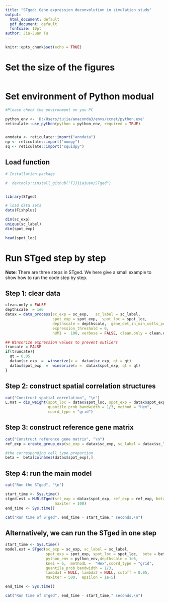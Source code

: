 ```yaml
---
title: "STged: Gene expression deconvolution in simulation study"
output:
  html_document: default
  pdf_document: default
  fontsize: 10pt
author: Jia-Juan Tu
---
```



```r

knitr::opts_chunk$set(echo = TRUE)

```

#  Set the size of the figures
```r

```

# Set environment of Python modual
```r
#Please check the environment on you PC

python_env <- 'D:/Users/tujia/anaconda3/envs/ccnet/python.exe'
reticulate::use_python(python = python_env, required = TRUE)


anndata <- reticulate::import("anndata")
np <- reticulate::import("numpy")
sq <- reticulate::import("squidpy")

```

## Load function
```r

# Installation package

#  devtools::install_github("TJJjiajuan/STged")


library(STged)

# load data sets
data(Fishplus)

dim(sc_exp)
unique(sc_label)
dim(spot_exp)

head(spot_loc)

```



# Run STged step by step
**Note**: There are three steps in STged. We here give a small example to show how to run the code step by step.

## Step 1: clear data
```r

clean.only = FALSE
depthscale  = 1e6
datax = data_process(sc_exp = sc_exp,   sc_label = sc_label, 
                     spot_exp = spot_exp,  spot_loc = spot_loc,
                     depthscale = depthscale,  gene_det_in_min_cells_per = 0.01, 
                     expression_threshold = 0,
                     nUMI =  100, verbose = FALSE, clean.only = clean.only)

## Winsorize expression values to prevent outliers  
truncate = FALSE
if(truncate){
  qt = 0.05
  datax$sc_exp  =  winsorize(x =  datax$sc_exp, qt = qt)
  datax$spot_exp  =  winsorize(x =  datax$spot_exp, qt = qt)
}

```

## Step 2: construct spatial correlation structures
```r

cat("Construct spatial correlation", "\n")
L.mat = dis_weight(spot_loc = datax$spot_loc, spot_exp = datax$spot_exp, k = 6, 
                   quantile_prob_bandwidth = 1/3, method = "Hex", 
                   coord_type = "grid")


```

## Step 3: construct reference gene matrix
```r

cat("Construct reference gene matrix", "\n")
ref_exp = create_group_exp(sc_exp = datax$sc_exp, sc_label = datax$sc_label)

#the corresponding cell type proportion
beta =  beta[colnames(datax$spot_exp),]

```


## Step 4: run the main model
```r
cat("Run the STged", "\n")

start_time <- Sys.time()
stged.est = MUR.STged(srt_exp = datax$spot_exp, ref_exp = ref_exp, beta.type = beta,  W = L.mat$dis_weight, lambda1 = NULL, lambda2 = NULL,  cutoff = 0.05, epsilon = 1e-5,  
                      maxiter = 100)
end_time <- Sys.time()

cat("Run time of STged", end_time - start_time," seconds.\n")


```


## Alternatively, we can run the STged in one step
```r

start_time <- Sys.time()
model.est = STged(sc_exp = sc_exp, sc_label = sc_label, 
                  spot_exp = spot_exp, spot_loc = spot_loc,  beta = beta,
                  python_env = python_env,depthscale = 1e6,
                  knei = 6,  methodL =  "Hex",coord_type = "grid", 
                  quantile_prob_bandwidth = 1/3,
                  lambda1 = NULL, lambda2 = NULL, cutoff = 0.05, 
                  maxiter = 500,  epsilon = 1e-5)

end_time <- Sys.time()

cat("Run time of STged", end_time - start_time," seconds.\n")


```



